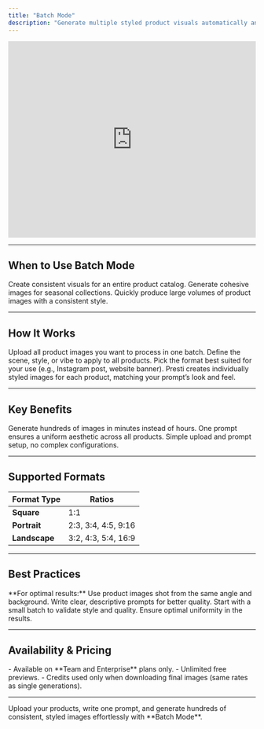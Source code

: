 ```yaml
---
title: "Batch Mode"
description: "Generate multiple styled product visuals automatically and consistently — perfect for bulk image creation."
---
```


<iframe
  width="100%"
  height="400"
  src="https://www.youtube.com/embed/qwJ1LW1Y3ss"
  title="Batch Mode Tutorial"
  frameBorder="0"
  allow="accelerometer; autoplay; clipboard-write; encrypted-media; gyroscope; picture-in-picture"
  allowFullScreen
  style={{ borderRadius: "8px", marginBottom: "20px" }}
></iframe>

---

## When to Use Batch Mode

<CardGroup cols={2}>
  <Card title="Uniform Catalog Images" icon="grid">
    Create consistent visuals for an entire product catalog.
  </Card>
  <Card title="Marketing Campaigns" icon="megaphone">
    Generate cohesive images for seasonal collections.
  </Card>
  <Card title="Bulk Production" icon="zap">
    Quickly produce large volumes of product images with a consistent style.
  </Card>
</CardGroup>

---

## How It Works

<Steps>
  <Step title="Upload Products">
    <Card title="Add Images" icon="upload">
      Upload all product images you want to process in one batch.
    </Card>
  </Step>
  <Step title="Write Your Prompt">
    <Card title="Describe the Scene" icon="edit">
      Define the scene, style, or vibe to apply to all products.
    </Card>
  </Step>
  <Step title="Select Format">
    <Card title="Choose Aspect Ratio" icon="crop">
      Pick the format best suited for your use (e.g., Instagram post, website banner).
    </Card>
  </Step>
  <Step title="Generate">
    <Card title="Start Batch" icon="play">
      Presti creates individually styled images for each product, matching your prompt’s look and feel.
    </Card>
  </Step>
</Steps>

---

## Key Benefits

<CardGroup cols={3}>
  <Card title="Fast" icon="clock">
    Generate hundreds of images in minutes instead of hours.
  </Card>
  <Card title="Consistent" icon="check">
    One prompt ensures a uniform aesthetic across all products.
  </Card>
  <Card title="Easy" icon="settings">
    Simple upload and prompt setup, no complex configurations.
  </Card>
</CardGroup>

---

## Supported Formats

<custom-element data-json="%7B%22type%22%3A%22table-metadata%22%2C%22attributes%22%3A%7B%22title%22%3A%22Aspect%20Ratios%22%7D%7D" />

| Format Type   | Ratios                     |
|---------------|----------------------------|
| **Square**    | 1:1                        |
| **Portrait**  | 2:3, 3:4, 4:5, 9:16        |
| **Landscape** | 3:2, 4:3, 5:4, 16:9        |

---

## Best Practices

<Tip>
  **For optimal results:**
</Tip>

<CardGroup cols={2}>
  <Card title="Consistent Angles" icon="camera">
    Use product images shot from the same angle and background.
  </Card>
  <Card title="Detailed Prompts" icon="edit">
    Write clear, descriptive prompts for better quality.
  </Card>
  <Card title="Test First" icon="flask">
    Start with a small batch to validate style and quality.
  </Card>
  <Card title="Group Similar Products" icon="layers">
    Ensure optimal uniformity in the results.
  </Card>
</CardGroup>

---

## Availability & Pricing

<Info>
  - Available on **Team and Enterprise** plans only.
  - Unlimited free previews.
  - Credits used only when downloading final images (same rates as single generations).
</Info>

---

<Card title="Ready to Scale?" icon="rocket">
  Upload your products, write one prompt, and generate hundreds of consistent, styled images effortlessly with **Batch Mode**.
</Card>
